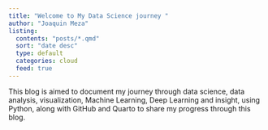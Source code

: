 ```yaml
---
title: "Welcome to My Data Science journey "
author: "Joaquin Meza"
listing:
  contents: "posts/*.qmd"
  sort: "date desc"
  type: default
  categories: cloud
  feed: true
---
```


This blog is aimed to document my journey through data science, data analysis, visualization, Machine Learning, Deep Learning
 and insight, using Python, along with GitHub and Quarto to share my progress through this blog.